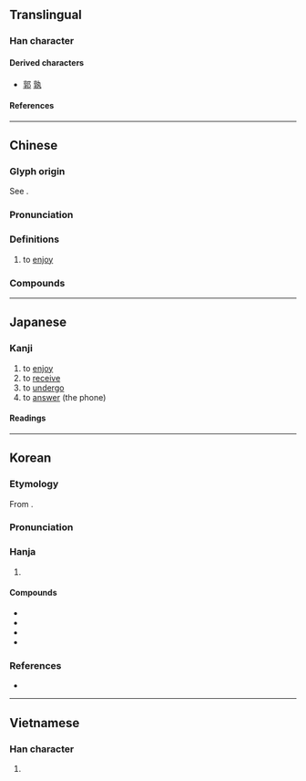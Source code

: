 {{also|亨|亭|亯}}
{{character info}}
==Translingual==

===Han character===
{{Han char|rn=8|rad=亠|as=06|sn=8|four=00407|canj=YRND|ids=⿳亠口子}}

====Derived characters====
* [[郭]] [[孰]]

====References====
{{Han ref|kx=0088.170|dkj=00298|dj=0187.100|hdz=10284.080|uh=4EAB}}

----

==Chinese==
{{zh-forms|alt=亯}}

===Glyph origin===
{{Han etym}}
See {{l|zh|亯}}.

===Pronunciation===
{{zh-pron
|m=xiǎng
|c=hoeng2
|h=pfs=hióng
|md=hiōng
|mn=qz,twvt,xm:hióng/tw,zz:hiáng
|mn-t=hiang2
|w=
|mc=y
|oc=y
|cat=v
}}

===Definitions===
{{zh-hanzi}}

# to [[enjoy]]

===Compounds===
{{zh-der|享受|享有|享用|享樂|分享|共享|安享天年|享殿|來享|共享軟體|享福|廟享|安享餘年|享宴|坐享其成|享御|享堂|坐享|享樂主義|享年|享譽|享壽|享國|有福同享|祭享|獨享權益|獨享|民享|賓享|配享|安享}}

----

==Japanese==

===Kanji===
{{ja-kanji|grade=c|rs=亠06}}

# to [[enjoy]]
# to [[receive]]
# to [[undergo]]
# to [[answer]] (the phone)

====Readings====
{{ja-readings
|goon=こう<かう
|kanon=きょう<きやう
|kun=う-ける, すすめる
}}

----

==Korean==

===Etymology===
From {{der|ko|ltc|sort=향|-}} {{ltc-l|享|tr=*xiaŋ<sup>X</sup>}}.
{{hanja-ety
|dk={{okm-l|햐ᇰ〯|hyǎng}}
|m3={{okm-l|향|hyang}}
|m3h={{okm-l|[[제사|졔ᄉᆞ]]|cyeyso}}
}}
===Pronunciation===
{{ko-hanja-pron|향|l=y}}

===Hanja===
{{ko-hanja-search}}
{{ko-hanja|누리다|누릴|향}}

# {{hanja form of|향|to [[enjoy]]|affix}}

====Compounds====
{{der-top|Compounds}}
* {{ko-l|향락|享樂}}
* {{ko-l|향수|享受}}
* {{ko-l|향유|享有}}
* {{ko-l|향년|享年}}
{{der-bottom}}

===References===
* {{R:hanjadoc|125}}

----

==Vietnamese==

===Han character===
{{vi-readings|reading=hưởng|rs=亠06}}

# {{rfdef|vi|sort=亠06}}